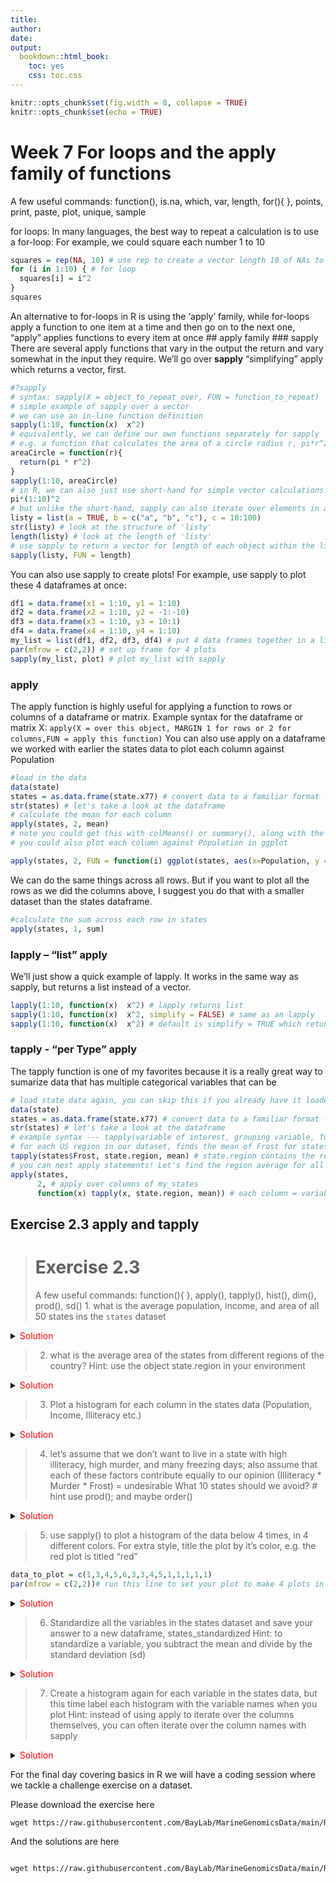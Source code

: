 ```yaml
---
title: 
author: 
date:
output:
  bookdown::html_book:
    toc: yes
    css: toc.css
---
```

```r
knitr::opts_chunk$set(fig.width = 8, collapse = TRUE)
knitr::opts_chunk$set(echo = TRUE)
```

# Week 7 For loops and the apply family of functions

A few useful commands: function(), is.na, which, var, length, for(){ }, 
 points, print, paste, plot, unique, sample
 
for loops: 
In many languages, the best way to repeat a calculation is to use a for-loop:
For example, we could square each number 1 to 10
```r
squares = rep(NA, 10) # use rep to create a vector length 10 of NAs to store the result
for (i in 1:10) { # for loop
  squares[i] = i^2
}
squares
```
An alternative to for-loops in R is using the 'apply' family, while for-loops apply a function to one item at a time and then go on to the next one, "apply" applies functions to every item at once
## apply family
### sapply
There are several apply functions that vary in the output the return and vary somewhat in the input they require. We'll go over **sapply** "simplifying" apply which returns a vector, first.
```r
#?sapply 
# syntax: sapply(X = object_to_repeat_over, FUN = function_to_repeat)
# simple example of sapply over a vector
# we can use an in-line function definition
sapply(1:10, function(x)  x^2)
# equivalently, we can define our own functions separately for sapply
# e.g. a function that calculates the area of a circle radius r, pi*r^2
areaCircle = function(r){
  return(pi * r^2)
}
sapply(1:10, areaCircle)
# in R, we can also just use short-hand for simple vector calculations:
pi*(1:10)^2
# but unlike the short-hand, sapply can also iterate over elements in a list
listy = list(a = TRUE, b = c("a", "b", "c"), c = 10:100)
str(listy) # look at the structure of 'listy'
length(listy) # look at the length of 'listy'
# use sapply to return a vector for length of each object within the list
sapply(listy, FUN = length) 
```
You can also use sapply to create plots! For example, use sapply to plot these 4 dataframes at once:
```r
df1 = data.frame(x1 = 1:10, y1 = 1:10)
df2 = data.frame(x2 = 1:10, y2 = -1:-10)
df3 = data.frame(x3 = 1:10, y3 = 10:1)
df4 = data.frame(x4 = 1:10, y4 = 1:10)
my_list = list(df1, df2, df3, df4) # put 4 data frames together in a list
par(mfrow = c(2,2)) # set up frame for 4 plots
sapply(my_list, plot) # plot my_list with sapply
```
### apply 
The apply function is highly useful for applying a function to rows or columns of a dataframe or matrix. 
Example syntax for the dataframe or matrix X:
`apply(X = over this object, MARGIN 1 for rows or 2 for columns,FUN = apply this function)`
You can also use apply on a dataframe we worked with earlier the states data to plot each column against Population
```r
#load in the data
data(state)
states = as.data.frame(state.x77) # convert data to a familiar format - data frame
str(states) # let's take a look at the dataframe
# calculate the mean for each column
apply(states, 2, mean)
# note you could get this with colMeans() or summary(), along with the min and max and other values, but there may be instances where you only want the mean
# you could also plot each column against Population in ggplot
```
```r
apply(states, 2, FUN = function(i) ggplot(states, aes(x=Population, y = i))+geom_point()+geom_smooth(method="lm")+theme_classic())
```
We can do the same things across all rows. But if you want to plot all the rows as we did the columns above, I suggest you do that with a smaller dataset than the states dataframe.
```r
#calculate the sum across each row in states
apply(states, 1, sum)
```
### lapply -- "list" apply
We'll just show a quick example of lapply. It works in the same way as sapply, but returns a list instead of a vector.
```r
lapply(1:10, function(x)  x^2) # lapply returns list
sapply(1:10, function(x)  x^2, simplify = FALSE) # same as an lapply
sapply(1:10, function(x)  x^2) # default is simplify = TRUE which retuns a vector
```
### tapply - "per Type" apply 
The tapply function is one of my favorites because it is a really great way to sumarize data that has multiple categorical variables that can be 

```r
# load state data again, you can skip this if you already have it loaded
data(state)
states = as.data.frame(state.x77) # convert data to a familiar format - data frame
str(states) # let's take a look at the dataframe
# example syntax --- tapply(variable of interest, grouping variable, function)
# for each US region in our dataset, finds the mean of Frost for states in that region
tapply(states$Frost, state.region, mean) # state.region contains the region information for each state
# you can nest apply statements! Let's find the region average for all the variables in the states dataset
apply(states,
      2, # apply over columns of my_states
      function(x) tapply(x, state.region, mean)) # each column = variable of interest for tapply
```
## Exercise 2.3 apply and tapply
> # Exercise 2.3
A few useful commands: function(){ }, apply(), tapply(), hist(), dim(), prod(), sd()
> 1. what is the average population, income, and area of all 50 states ins the `states` dataset

<details><summary><span style="color: red;">Solution</span></summary>
<p>

```r
# load state data
#?state
data(state)
# this data is stored in a slightly different way than other datasets we've used so far
states = as.data.frame(state.x77) # run this line of code to avoid later confusion
apply(states,2,mean)
#or an alternative that will get you only the columns requested
colMeans(states[,c("Population", "Income", "Area")])
```

</p>
</details>

> 2. what is the average area of the states from different regions of the country?
Hint: use the object state.region in your environment 

<details><summary><span style="color: red;">Solution</span></summary>
<p>
```r
tapply(states$Area, state.region, mean)
```

<p>
</details>

> 3. Plot a histogram for each column in the states data (Population, Income, Illiteracy etc.)

<details><summary><span style="color: red;">Solution</span></summary>
<p>

```r
#how many columns do we have? 
dim(states)
par(mfrow = c(2,2)) # make your plot window show 2 rows and 2 columns at once
apply(states, 2, hist)
```

</p>
</details>

> 4. let's assume that we don't want to live in a state with high illiteracy, high murder, and many freezing days; also assume that each of these factors contribute equally to our opinion (Illiteracy * Murder * Frost) = undesirable
  What 10 states should we avoid? # hint use prod(); and maybe order()
  
<details><summary><span style="color: red;">Solution</span></summary>
<p>

```r
livability <- apply(states[,c("Illiteracy", "Murder", "Frost")], 1, prod) # subset to variables of interest
livability[order(livability, decreasing = T)][1:10] # top ten least livable states
```

</p>
</details>

> 5. use sapply() to plot a histogram of the data below 4 times, in 4 different colors. 
  For extra style, title the plot by it's color, e.g. the red plot is titled "red"
  
```r
data_to_plot = c(1,3,4,5,6,3,3,4,5,1,1,1,1,1)
par(mfrow = c(2,2))# run this line to set your plot to make 4 plots in total (2rows, 2columns)
```

<details><summary><span style="color: red;">Solution</span></summary>
<p>

```r
data_to_plot = c(1,3,4,5,6,3,3,4,5,1,1,1,1,1)
my_colors = c("deeppink", "red", "blue", "darkgreen")
par(mfrow = c(2,2)) # extra styling, plots in a 2x2 grid
sapply(my_colors, FUN = function(i) hist(data_to_plot, main = i, col = i))
```

</p>
</details>

> 6. Standardize all the variables in the states dataset and save your answer to a new dataframe, states_standardized
Hint: to standardize a variable, you subtract the mean and divide by the standard deviation (sd)

<details><summary><span style="color: red;">Solution</span></summary>
<p>

```r
states_standardized = apply(states, 2, function(x) (x-mean(x))/sd(x))
# original:
head(states)
# standardized
head(states_standardized)
```

</p>
</details>

> 7. Create a histogram again for each variable in the states data, but this time label each histogram with the variable names when you plot
Hint: instead of using apply to iterate over the columns themselves, you can often iterate over the column names with sapply

<details><summary><span style="color: red;">Solution</span></summary>
<p>
```r
par(mfrow = c(2,2))
sapply(colnames(states), function(x)hist(states[ , x],main = x, xlab = x,col = "darkblue"))
```
</p>
</details>


For the final day covering basics in R we will have a coding session where we tackle a challenge exercise on a dataset. 

Please download the exercise here 
```html
wget https://raw.githubusercontent.com/BayLab/MarineGenomicsData/main/R_Final_Challenges/chickWeightChallenge_week7_semester.R
```


And the solutions are here

```html

wget https://raw.githubusercontent.com/BayLab/MarineGenomicsData/main/R_Final_Challenges/ChickWeight_Challenge_SOLUTIONS.pdf
```